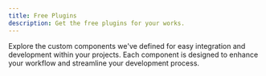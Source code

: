 ```yaml
---
title: Free Plugins
description: Get the free plugins for your works.
---
```


Explore the custom components we've defined for easy integration and development within your projects. Each component is designed to enhance your workflow and streamline your development process.


<Outlet path="/getting-started/components" />